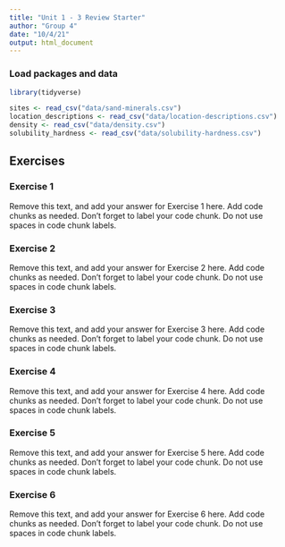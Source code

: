 ```yaml
---
title: "Unit 1 - 3 Review Starter"
author: "Group 4"
date: "10/4/21"
output: html_document
---
```


### Load packages and data

```r
library(tidyverse) 
```

```r
sites <- read_csv("data/sand-minerals.csv")
location_descriptions <- read_csv("data/location-descriptions.csv")
density <- read_csv("data/density.csv")
solubility_hardness <- read_csv("data/solubility-hardness.csv")
```

## Exercises

### Exercise 1

Remove this text, and add your answer for Exercise 1 here.
Add code chunks as needed.
Don't forget to label your code chunk.
Do not use spaces in code chunk labels.

### Exercise 2

Remove this text, and add your answer for Exercise 2 here.
Add code chunks as needed.
Don't forget to label your code chunk.
Do not use spaces in code chunk labels.

### Exercise 3

Remove this text, and add your answer for Exercise 3 here.
Add code chunks as needed.
Don't forget to label your code chunk.
Do not use spaces in code chunk labels.

### Exercise 4

Remove this text, and add your answer for Exercise 4 here.
Add code chunks as needed.
Don't forget to label your code chunk.
Do not use spaces in code chunk labels.

### Exercise 5

Remove this text, and add your answer for Exercise 5 here.
Add code chunks as needed.
Don't forget to label your code chunk.
Do not use spaces in code chunk labels.

### Exercise 6

Remove this text, and add your answer for Exercise 6 here.
Add code chunks as needed.
Don't forget to label your code chunk.
Do not use spaces in code chunk labels.
